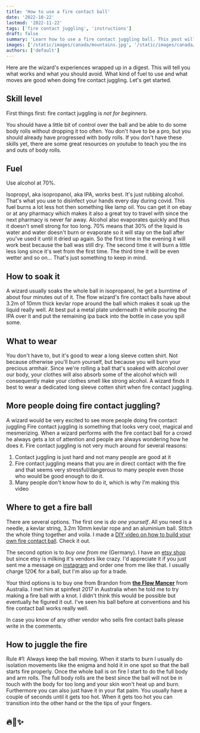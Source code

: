 ```yaml
---
title: 'How to use a fire contact ball'
date: '2022-10-22'
lastmod: '2022-11-22'
tags: ['fire contact juggling', 'instructions']
draft: false
summary: 'Learn how to use a fire contact juggling ball. This post will tell you everything  you need to know to get you started with fire contact juggling.'
images: ['/static/images/canada/mountains.jpg', '/static/images/canada/toronto.jpg']
authors: ['default']
---
```


Here are the wizard's experiences wrapped up in a digest.
This will tell you what works and what you should avoid.
What kind of fuel to use and what moves are good when doing fire
contact juggling. Let's get started. 

## Skill level

First things first: fire contact juggling is *not for beginners*.

You should have a little bit of control over the ball and be able to do some body
rolls without dropping it too often. You don't have to be a pro, but you should already
have progressed with body rolls. If you don't have these skills yet,
there are some great resources on youtube to teach you the ins and outs of
body rolls.

## Fuel

Use alcohol at 70%.

Isopropyl, aka isopropanol, aka IPA, works best. It's just rubbing alcohol.
That's what you use to disinfect your hands every day during covid.
This fuel burns a lot less hot then something like lamp oil.
You can get it on ebay or at any pharmacy which makes it also a great toy to
travel with since the next pharmacy is never far away. Alcohol also evaporates
quickly and thus it doesn't smell strong for too long.
70% means that 30% of the liquid is water and water doesn't burn or evaporate
so it will stay on the ball after you've used it until it dried up again.
So the first time in the evening it will work best because the ball was still dry. 
The second time it will burn a little less long since it's wet from the first time.
The third time it will be even wetter and so on... That's just something to keep in
mind. 

## How to soak it

A wizard usually soaks the whole ball in isopropanol, he get a burntime of
about four minutes out of it. The flow wizard's fire
contact balls have about 3.2m of 10mm thick kevlar rope around the ball which makes
it soak up the liquid really well.
At best put a metal plate underneath it while pouring
the IPA over it and put the remaining ipa back into the bottle in case you spill some.

## What to wear

You don't have to, but it's good to wear a long sleeve cotten shirt.
Not because otherwise you'll burn yourself, but because you will burn your precious armhair.
Since we're rolling a ball that's soaked with alcohol over our body, your
clothes will also absorb some of the alcohol which will consequently make your
clothes smell like strong alcohol. A wizard finds it best to wear a dedicated
long sleeve cotten shirt when fire contact juggling.

## More people doing fire contact juggling?

A wizard would be very excited to see more people doing fire contact juggling 
Fire contact juggling is something that looks very cool, magical and mesmerizing.
When a wizard performs with the fire contact ball for a crowd he always gets a
lot of attention and people are always wondering how he does it.
Fire contact juggling is not very much around for several reasons:

1. Contact juggling is just hard and not many people are good at it
2. Fire contact juggling means that you are in direct contact with the fire and
   that seems very stressful/dangerous to many people even those who would be
   good enough to do it.
3. Many people don't know how to do it, which is why I'm making this video

## Where to get a fire ball

There are several options. The first one is *do one yourself*. All you need is a
needle, a kevlar string, 3.2m 10mm kevlar rope and an aluminium ball. Stitch the
whole thing together and voila. I made a [DIY video on how to build your own fire
contact ball](). Check it out.

The second option is to *buy one from me* (Germany).
I have an <a
href='https://www.etsy.com/listing/535567449/fire-contact-juggling-ball'>etsy
shop</a> but since etsy is milking
it's vendors like crazy. I'd appreciate it if you just sent me a message on [instagram](https://www.instagram.com/the_flow_wizard/) 
and order one from me like that.
I usually charge 120€ for a ball, but I'm also up for a trade.

Your third options is to buy one from Brandon from <a
href='https://flowmancer.com.au/index.php/product/fire-contact-ball/'>**the
Flow Mancer**</a> from Australia. I met him at spinfest 2017 in Australia when 
he told me to try making a fire ball with a knot. I didn't think this would be
possible but eventually he figured it out. I've seen his ball before at 
conventions and his fire contact ball works really well.

In case you know of any other vendor who sells fire contact balls please write in the comments.

## How to juggle the fire

Rule #1: Always keep the ball moving. When it starts to burn I
usually do isolation movements like the enigma and hold it
in one spot so that the ball starts fire properly.
Once the whole ball is on fire I start to do the full
body and arm rolls.
The full body rolls are the best since the ball will not be in touch
with the body for too long and your skin won't heat up and burn. Furthermore
you can also just have it in your flat palm. You usually have a couple of
seconds until it gets too hot. When it gets too hot you can transition into the
other hand or the the tips of your fingers.

## 🔥🔮✨

